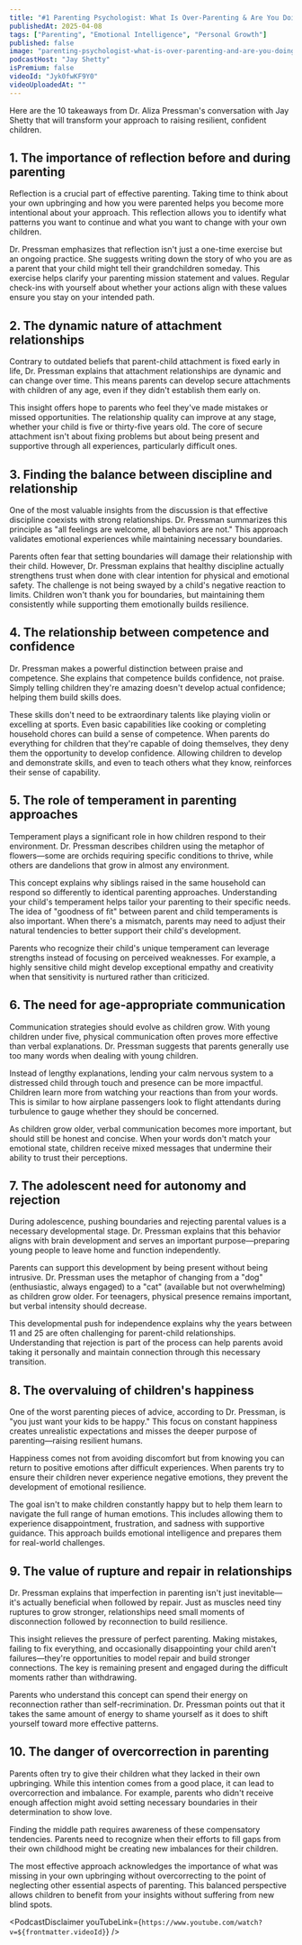 ```yaml
---
title: "#1 Parenting Psychologist: What Is Over-Parenting & Are You Doing It?"
publishedAt: 2025-04-08
tags: ["Parenting", "Emotional Intelligence", "Personal Growth"]
published: false
image: "parenting-psychologist-what-is-over-parenting-and-are-you-doing-it.jpg"
podcastHost: "Jay Shetty"
isPremium: false
videoId: "Jyk0fwKF9Y0"
videoUploadedAt: ""
---
```



<PodcastSummaryPageLayout frontmatter={frontmatter}>

Here are the 10 takeaways from Dr. Aliza Pressman's conversation with Jay Shetty that will transform your approach to raising resilient, confident children.

## 1. The importance of reflection before and during parenting

Reflection is a crucial part of effective parenting. Taking time to think about your own upbringing and how you were parented helps you become more intentional about your approach. This reflection allows you to identify what patterns you want to continue and what you want to change with your own children.

Dr. Pressman emphasizes that reflection isn't just a one-time exercise but an ongoing practice. She suggests writing down the story of who you are as a parent that your child might tell their grandchildren someday. This exercise helps clarify your parenting mission statement and values. Regular check-ins with yourself about whether your actions align with these values ensure you stay on your intended path.

## 2. The dynamic nature of attachment relationships

Contrary to outdated beliefs that parent-child attachment is fixed early in life, Dr. Pressman explains that attachment relationships are dynamic and can change over time. This means parents can develop secure attachments with children of any age, even if they didn't establish them early on.

This insight offers hope to parents who feel they've made mistakes or missed opportunities. The relationship quality can improve at any stage, whether your child is five or thirty-five years old. The core of secure attachment isn't about fixing problems but about being present and supportive through all experiences, particularly difficult ones.

## 3. Finding the balance between discipline and relationship

One of the most valuable insights from the discussion is that effective discipline coexists with strong relationships. Dr. Pressman summarizes this principle as "all feelings are welcome, all behaviors are not." This approach validates emotional experiences while maintaining necessary boundaries.

Parents often fear that setting boundaries will damage their relationship with their child. However, Dr. Pressman explains that healthy discipline actually strengthens trust when done with clear intention for physical and emotional safety. The challenge is not being swayed by a child's negative reaction to limits. Children won't thank you for boundaries, but maintaining them consistently while supporting them emotionally builds resilience.

## 4. The relationship between competence and confidence

Dr. Pressman makes a powerful distinction between praise and competence. She explains that competence builds confidence, not praise. Simply telling children they're amazing doesn't develop actual confidence; helping them build skills does.

These skills don't need to be extraordinary talents like playing violin or excelling at sports. Even basic capabilities like cooking or completing household chores can build a sense of competence. When parents do everything for children that they're capable of doing themselves, they deny them the opportunity to develop confidence. Allowing children to develop and demonstrate skills, and even to teach others what they know, reinforces their sense of capability.

## 5. The role of temperament in parenting approaches

Temperament plays a significant role in how children respond to their environment. Dr. Pressman describes children using the metaphor of flowers—some are orchids requiring specific conditions to thrive, while others are dandelions that grow in almost any environment.

This concept explains why siblings raised in the same household can respond so differently to identical parenting approaches. Understanding your child's temperament helps tailor your parenting to their specific needs. The idea of "goodness of fit" between parent and child temperaments is also important. When there's a mismatch, parents may need to adjust their natural tendencies to better support their child's development.

Parents who recognize their child's unique temperament can leverage strengths instead of focusing on perceived weaknesses. For example, a highly sensitive child might develop exceptional empathy and creativity when that sensitivity is nurtured rather than criticized.

## 6. The need for age-appropriate communication

Communication strategies should evolve as children grow. With young children under five, physical communication often proves more effective than verbal explanations. Dr. Pressman suggests that parents generally use too many words when dealing with young children.

Instead of lengthy explanations, lending your calm nervous system to a distressed child through touch and presence can be more impactful. Children learn more from watching your reactions than from your words. This is similar to how airplane passengers look to flight attendants during turbulence to gauge whether they should be concerned.

As children grow older, verbal communication becomes more important, but should still be honest and concise. When your words don't match your emotional state, children receive mixed messages that undermine their ability to trust their perceptions.

## 7. The adolescent need for autonomy and rejection

During adolescence, pushing boundaries and rejecting parental values is a necessary developmental stage. Dr. Pressman explains that this behavior aligns with brain development and serves an important purpose—preparing young people to leave home and function independently.

Parents can support this development by being present without being intrusive. Dr. Pressman uses the metaphor of changing from a "dog" (enthusiastic, always engaged) to a "cat" (available but not overwhelming) as children grow older. For teenagers, physical presence remains important, but verbal intensity should decrease.

This developmental push for independence explains why the years between 11 and 25 are often challenging for parent-child relationships. Understanding that rejection is part of the process can help parents avoid taking it personally and maintain connection through this necessary transition.

## 8. The overvaluing of children's happiness

One of the worst parenting pieces of advice, according to Dr. Pressman, is "you just want your kids to be happy." This focus on constant happiness creates unrealistic expectations and misses the deeper purpose of parenting—raising resilient humans.

Happiness comes not from avoiding discomfort but from knowing you can return to positive emotions after difficult experiences. When parents try to ensure their children never experience negative emotions, they prevent the development of emotional resilience.

The goal isn't to make children constantly happy but to help them learn to navigate the full range of human emotions. This includes allowing them to experience disappointment, frustration, and sadness with supportive guidance. This approach builds emotional intelligence and prepares them for real-world challenges.

## 9. The value of rupture and repair in relationships

Dr. Pressman explains that imperfection in parenting isn't just inevitable—it's actually beneficial when followed by repair. Just as muscles need tiny ruptures to grow stronger, relationships need small moments of disconnection followed by reconnection to build resilience.

This insight relieves the pressure of perfect parenting. Making mistakes, failing to fix everything, and occasionally disappointing your child aren't failures—they're opportunities to model repair and build stronger connections. The key is remaining present and engaged during the difficult moments rather than withdrawing.

Parents who understand this concept can spend their energy on reconnection rather than self-recrimination. Dr. Pressman points out that it takes the same amount of energy to shame yourself as it does to shift yourself toward more effective patterns.

## 10. The danger of overcorrection in parenting

Parents often try to give their children what they lacked in their own upbringing. While this intention comes from a good place, it can lead to overcorrection and imbalance. For example, parents who didn't receive enough affection might avoid setting necessary boundaries in their determination to show love.

Finding the middle path requires awareness of these compensatory tendencies. Parents need to recognize when their efforts to fill gaps from their own childhood might be creating new imbalances for their children.

The most effective approach acknowledges the importance of what was missing in your own upbringing without overcorrecting to the point of neglecting other essential aspects of parenting. This balanced perspective allows children to benefit from your insights without suffering from new blind spots.

<PodcastDisclaimer
  youTubeLink={`https://www.youtube.com/watch?v=${frontmatter.videoId}`}
/>

</PodcastSummaryPageLayout>
